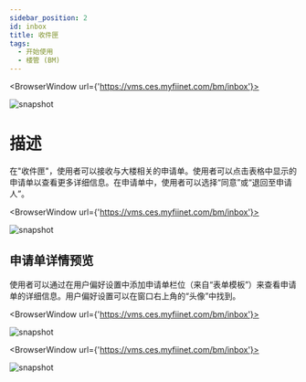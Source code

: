 ---
sidebar_position: 2
id: inbox
title: 收件匣
tags:
  - 开始使用
  - 楼管 (BM)
---


<BrowserWindow url={'https://vms.ces.myfiinet.com/bm/inbox'}>

![snapshot](/assets/bm/bm-inbox-zh-hant.png)

</BrowserWindow>

# 描述

在"收件匣"，使用者可以接收与大楼相关的申请单。使用者可以点击表格中显示的申请单以查看更多详细信息。在申请单中，使用者可以选择“同意”或“退回至申请人”。

<BrowserWindow url={'https://vms.ces.myfiinet.com/bm/inbox'}>

![snapshot](/assets/bm/bm-inbox-ticket-zh-hant.png)

</BrowserWindow>

## 申请单详情预览

使用者可以通过在用户偏好设置中添加申请单栏位（来自“表单模板”）来查看申请单的详细信息。用户偏好设置可以在窗口右上角的“头像”中找到。

<BrowserWindow url={'https://vms.ces.myfiinet.com/bm/inbox'}>

![snapshot](/assets/bm/bm-inbox-details-zh-hant.png)

</BrowserWindow>

<BrowserWindow url={'https://vms.ces.myfiinet.com/bm/inbox'}>

![snapshot](/assets/bm/bm-user-preference-zh-hant.png)

</BrowserWindow>
